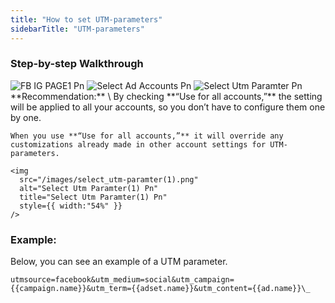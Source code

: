 ```yaml
---
title: "How to set UTM-parameters"
sidebarTitle: "UTM-parameters"
---
```


### Step-by-step Walkthrough

<Steps>
  <Step title="Go to 'Settings'">
    <img
      src="/images/FB_IG_PAGE1.png"
      alt="FB IG PAGE1 Pn"
      title="FB IG PAGE1 Pn"
      style={{ width:"52%" }}
    />
  </Step>
  <Step title="Select the ad account for which the UTM parameters need to be changed.">
    <img
      src="/images/Select_ad_accounts.png"
      alt="Select Ad Accounts Pn"
      title="Select Ad Accounts Pn"
      style={{ width:"53%" }}
    />
  </Step>
  <Step title="Scroll down to the section: 'UTM tracking'" iconType="regular">
    <img
      src="/images/select_utm-paramter.png"
      alt="Select Utm Paramter Pn"
      title="Select Utm Paramter Pn"
      style={{ width:"53%" }}
    />
  </Step>
  <Step title="Set your UTM-parameter">
    **Recommendation:** \
    By checking **“Use for all accounts,”** the setting will be applied to all your accounts, so you don’t have to configure them one by one.

    When you use **“Use for all accounts,”** it will override any customizations already made in other account settings for UTM-parameters.

    <img
      src="/images/select_utm-paramter(1).png"
      alt="Select Utm Paramter(1) Pn"
      title="Select Utm Paramter(1) Pn"
      style={{ width:"54%" }}
    />
  </Step>
</Steps>

### Example:

Below, you can see an example of a UTM parameter.

```
utmsource=facebook&utm_medium=social&utm_campaign={{campaign.name}}&utm_term={{adset.name}}&utm_content={{ad.name}}\_
```